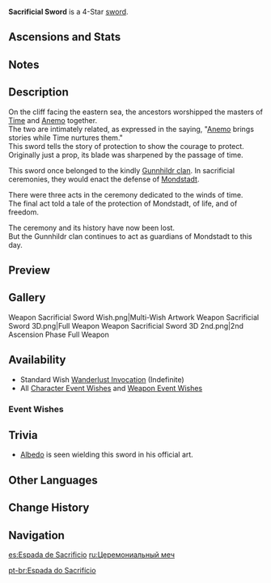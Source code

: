{{Weapon Infobox
|id             = 11403
|image          = <gallery>
Weapon Sacrificial Sword.png|Base
Weapon Sacrificial Sword 2nd.png|2nd Ascension
</gallery>
|type           = Sword
|series         = Sacrificial
|releaseDate    = 2020-09-28
|rarity         = 4
|base_atk       = 41
|2nd_stat_type  = Energy Recharge
|2nd_stat       = 13.3%
|obtain         = Wishes
|passive        = Composed
|effect         = After dealing damage to an opponent with an Elemental Skill, the skill has a (var1)% chance to end its own CD. Can only occur once every (var2)s.
|eff_rank1_var1 = 40
|eff_rank2_var1 = 50
|eff_rank3_var1 = 60
|eff_rank4_var1 = 70
|eff_rank5_var1 = 80
|eff_rank1_var2 = 30
|eff_rank2_var2 = 26
|eff_rank3_var2 = 22
|eff_rank4_var2 = 19
|eff_rank5_var2 = 16
|eff_att1       = Cooldown Reset
}}
{{Description|A ceremonial sword that has become petrified over time. The trinkets on it are still visible. It grants the wielder the power to withstand the winds of time.}}
'''Sacrificial Sword''' is a 4-Star [[sword]].

==Ascensions and Stats==
{{Weapon Ascensions and Stats
|ascendMat1 = Fetters of the Dandelion Gladiator
|ascendMat2 = Chains of the Dandelion Gladiator
|ascendMat3 = Shackles of the Dandelion Gladiator
|ascendMat4 = Dream of the Dandelion Gladiator
|bossMat1   = Chaos Device
|bossMat2   = Chaos Circuit
|bossMat3   = Chaos Core
|commonMat1 = Divining Scroll
|commonMat2 = Sealed Scroll
|commonMat3 = Forbidden Curse Scroll
}}

==Notes==
{{Transclude|Sacrificial Series|Notes}}

==Description==
On the cliff facing the eastern sea, the ancestors worshipped the masters of [[God of Time|Time]] and [[Barbatos|Anemo]] together.<br />
The two are intimately related, as expressed in the saying, "[[Anemo]] brings stories while Time nurtures them."<br />
This sword tells the story of protection to show the courage to protect.<br />
Originally just a prop, its blade was sharpened by the passage of time.

This sword once belonged to the kindly [[Gunnhildr Clan|Gunnhildr clan]]. In sacrificial ceremonies, they would enact the defense of [[Mondstadt]].

There were three acts in the ceremony dedicated to the winds of time.<br />
The final act told a tale of the protection of Mondstadt, of life, and of freedom.

The ceremony and its history have now been lost.<br />
But the Gunnhildr clan continues to act as guardians of Mondstadt to this day.

==Preview==
{{Preview
|file    = Weapon Sacrificial Sword Passive
}}

==Gallery==
<gallery hideaddbutton="true" captionalign="center">
Weapon Sacrificial Sword Wish.png|Multi-Wish Artwork
Weapon Sacrificial Sword 3D.png|Full Weapon
Weapon Sacrificial Sword 3D 2nd.png|2nd Ascension Phase Full Weapon
</gallery>

==Availability==
*Standard Wish [[Wanderlust Invocation]] (Indefinite)
*All [[Character Event Wishes]] and [[Weapon Event Wishes]]

===Event Wishes===
{{Featured}}

==Trivia==
*[[Albedo]] is seen wielding this sword in his official art.

==Other Languages==
{{Other Languages
|en      = Sacrificial Sword
|zhs     = 祭礼剑
|zhs_rm  = Jìlǐ jiàn
|zht     = 祭禮劍
|zht_rm  = Jìlǐ jiàn
|zh_tl   = Sacrificial Ritual Sword
|ja      = 祭礼の剣
|ja_rm   = Sairei no ken
|ja_tl   = Sacrificial Ritual Sword
|ko      = 제례검
|ko_rm   = Jeryegeom
|ko_tl   = Ritual Sword
|es      = Espada de Sacrificio
|es_tl   = Sword of Sacrifice
|fr      = Épée rituelle
|fr_tl   = Ritual Sword
|ru      = Церемониальный меч
|ru_tl   = Ceremonial Sword
|th      = Sacrificial Sword
|vi      = Kiếm Tế Lễ
|vi_tl   = Sacrificial Sword
|de      = Opferschwert
|de_tl   = Sacrificial Sword
|id      = Sacrificial Sword
|pt      = Espada do Sacrifício
|pt_tl   = Sword of Sacrifice
}}

==Change History==
{{Change History|1.0}}

==Navigation==
{{Weapons by Series Navbox|series=Sacrificial}}
{{Weapon Navbox|type=Swords}}

[[es:Espada de Sacrificio]]
[[ru:Церемониальный меч]]

[[pt-br:Espada do Sacrifício]]